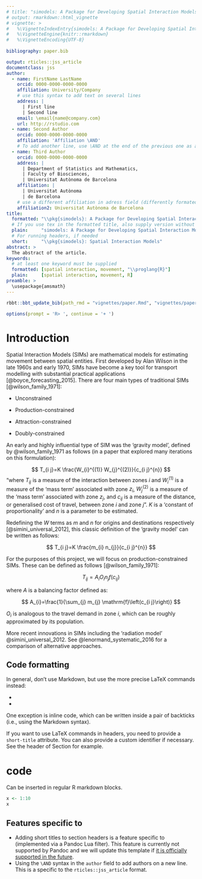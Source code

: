 ```yaml
---
# title: "simodels: A Package for Developing Spatial Interaction Models"
# output: rmarkdown::html_vignette
# vignette: >
#   %\VignetteIndexEntry{simodels: A Package for Developing Spatial Interaction Models}
#   %\VignetteEngine{knitr::rmarkdown}
#   %\VignetteEncoding{UTF-8}
  
bibliography: paper.bib

output: rticles::jss_article
documentclass: jss
author:
  - name: FirstName LastName
    orcid: 0000-0000-0000-0000
    affiliation: University/Company
    # use this syntax to add text on several lines
    address: |
      | First line
      | Second line
    email: \email{name@company.com}
    url: http://rstudio.com
  - name: Second Author
    orcid: 0000-0000-0000-0000
    affiliation: 'Affiliation \AND'
    # To add another line, use \AND at the end of the previous one as above
  - name: Third Author
    orcid: 0000-0000-0000-0000
    address: |
      | Department of Statistics and Mathematics,
      | Faculty of Biosciences,
      | Universitat Autònoma de Barcelona
    affiliation: |
      | Universitat Autònoma
      | de Barcelona
    # use a different affiliation in adress field (differently formated here)
    affiliation2: Universitat Autònoma de Barcelona
title:
  formatted: "\\pkg{simodels}: A Package for Developing Spatial Interaction Models"
  # If you use tex in the formatted title, also supply version without
  plain:     "simodels: A Package for Developing Spatial Interaction Models"
  # For running headers, if needed
  short:     "\\pkg{simodels}: Spatial Interaction Models"
abstract: >
  The abstract of the article.
keywords:
  # at least one keyword must be supplied
  formatted: [spatial interaction, movement, "\\proglang{R}"]
  plain:     [spatial interaction, movement, R]
preamble: >
  \usepackage{amsmath}
---
```


```r
rbbt::bbt_update_bib(path_rmd = "vignettes/paper.Rmd", "vignettes/paper.bib")
```

```r
options(prompt = 'R> ', continue = '+ ')
```

# Introduction

Spatial Interaction Models (SIMs) are mathematical models for estimating movement between spatial entities.
First developed by Alan Wilson in the late 1960s and early 1970, SIMs have become a key tool for transport modelling with substantial practical applications [@boyce_forecasting_2015].
There are four main types of traditional SIMs [@wilson_family_1971]:

-   Unconstrained

-   Production-constrained

-   Attraction-constrained

-   Doubly-constrained

An early and highly influential type of SIM was the 'gravity model', defined by @wilson_family_1971 as follows (in a paper that explored many iterations on this formulation):

$$
T_{i j}=K \frac{W_{i}^{(1)} W_{j}^{(2)}}{c_{i j}^{n}}
$$ "where $T_{i j}$ is a measure of the interaction between zones $i$ and $W_{i}^{(1)}$ is a measure of the 'mass term' associated with zone $z_i$, $W_{j}^{(2)}$ is a measure of the 'mass term' associated with zone $z_j$, and $c_{ij}$ is a measure of the distance, or generalised cost of travel, between zone $i$ and zone $j$".
$K$ is a 'constant of proportionality' and $n$ is a parameter to be estimated.

Redefining the $W$ terms as $m$ and $n$ for origins and destinations respectively [@simini_universal_2012], this classic definition of the 'gravity model' can be written as follows:

$$
T_{i j}=K \frac{m_{i} n_{j}}{c_{i j}^{n}}
$$

For the purposes of this project, we will focus on production-constrained SIMs.
These can be defined as follows [@wilson_family_1971]:

$$
T_{ij} = A_iO_in_jf(c_{ij})
$$

where $A$ is a balancing factor defined as:

$$
A_{i}=\frac{1}{\sum_{j} m_{j} \mathrm{f}\left(c_{i j}\right)}
$$

$O_i$ is analogous to the travel demand in zone $i$, which can be roughly approximated by its population.

More recent innovations in SIMs including the 'radiation model' @simini_universal_2012.
See @lenormand_systematic_2016 for a comparison of alternative approaches.

## Code formatting

In general, don't use Markdown, but use the more precise LaTeX commands instead:

-   \proglang{Java}

-   \pkg{plyr}

One exception is inline code, which can be written inside a pair of backticks (i.e., using the Markdown syntax).

If you want to use LaTeX commands in headers, you need to provide a `short-title` attribute.
You can also provide a custom identifier if necessary.
See the header of Section \ref{r-code} for example.

# \proglang{R} code {#r-code short-title="R code"}

Can be inserted in regular R markdown blocks.

```r
x <- 1:10
x
```

## Features specific to \pkg{rticles} {short-title="Features specific to rticles"}

-   Adding short titles to section headers is a feature specific to \pkg{rticles} (implemented via a Pandoc Lua filter). This feature is currently not supported by Pandoc and we will update this template if [it is officially supported in the future](https://github.com/jgm/pandoc/issues/4409).
-   Using the `\AND` syntax in the `author` field to add authors on a new line. This is a specific to the `rticles::jss_article` format.
